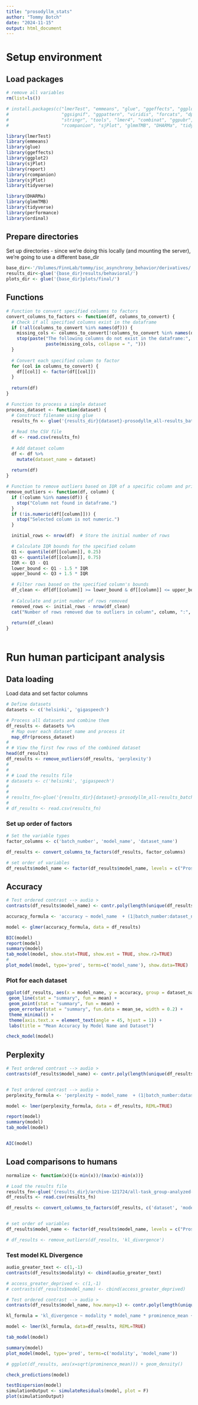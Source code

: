 ```yaml
---
title: "prosodyllm_stats"
author: "Tommy Botch"
date: "2024-11-15"
output: html_document
---
```


# Setup environment

## Load packages

```r
# remove all variables
rm(list=ls()) 

# install.packages(c("lmerTest", "emmeans", "glue", "ggeffects", "ggplot2", 
#                    "ggsignif", "ggpattern", "viridis", "forcats", "dplyr",
#                    "stringr", "tools", "lmer4", "combinat", "ggpubr", "report",
#                    "rcompanion", "sjPlot", "glmmTMB", "DHARMa", "tidyverse"))

library(lmerTest)
library(emmeans)
library(glue)
library(ggeffects)
library(ggplot2)
library(sjPlot)
library(report)
library(rcompanion)
library(sjPlot)
library(tidyverse)

library(DHARMa)
library(glmmTMB)
library(tidyverse)
library(performance)
library(ordinal)
```

## Prepare directories

Set up directories - since we're doing this locally (and mounting the server), 
we're going to use a different base_dir

```r

base_dir<-'/Volumes/FinnLab/tommy/isc_asynchrony_behavior/derivatives/'
results_dir<-glue('{base_dir}results/behavioral/')
plots_dir <- glue('{base_dir}plots/final/')

```

## Functions

```r
# Function to convert specified columns to factors
convert_columns_to_factors <- function(df, columns_to_convert) {
  # Check if all specified columns exist in the dataframe
  if (!all(columns_to_convert %in% names(df))) {
    missing_cols <- columns_to_convert[!columns_to_convert %in% names(df)]
    stop(paste("The following columns do not exist in the dataframe:", 
               paste(missing_cols, collapse = ", ")))
  }
  
  # Convert each specified column to factor
  for (col in columns_to_convert) {
    df[[col]] <- factor(df[[col]])
  }
  
  return(df)
}

# Function to process a single dataset
process_dataset <- function(dataset) {
  # Construct filename using glue
  results_fn <- glue('{results_dir}{dataset}-prosodyllm_all-results_batch-size-8.csv')
  
  # Read the CSV file
  df <- read.csv(results_fn)
  
  # Add dataset column
  df <- df %>%
    mutate(dataset_name = dataset)
  
  return(df)
}

# Function to remove outliers based on IQR of a specific column and print the number of removed values
remove_outliers <- function(df, column) {
  if (!column %in% names(df)) {
    stop("Column not found in dataframe.")
  }
  if (!is.numeric(df[[column]])) {
    stop("Selected column is not numeric.")
  }

  initial_rows <- nrow(df)  # Store the initial number of rows

  # Calculate IQR bounds for the specified column
  Q1 <- quantile(df[[column]], 0.25)
  Q3 <- quantile(df[[column]], 0.75)
  IQR <- Q3 - Q1
  lower_bound <- Q1 - 1.5 * IQR
  upper_bound <- Q3 + 1.5 * IQR

  # Filter rows based on the specified column's bounds
  df_clean <- df[df[[column]] >= lower_bound & df[[column]] <= upper_bound, ]
  
  # Calculate and print number of rows removed
  removed_rows <- initial_rows - nrow(df_clean)
  cat("Number of rows removed due to outliers in column", column, ":", removed_rows, "\n")
  
  return(df_clean)
}



```

# Run human participant analysis

## Data loading

Load data and set factor columns 

```r


# Define datasets
datasets <- c('helsinki', 'gigaspeech')

# Process all datasets and combine them
df_results <- datasets %>%
  # Map over each dataset name and process it
  map_dfr(process_dataset)
# 
# # View the first few rows of the combined dataset
head(df_results)
df_results <- remove_outliers(df_results, 'perplexity')
# 
# 
# # Load the results file
# datasets <- c('helsinki', 'gigaspeech')
# 
# 
# results_fn<-glue('{results_dir}{dataset}-prosodyllm_all-results_batch-size-8.csv')
# 
# df_results <- read.csv(results_fn)

```

### Set up order of factors

```r

# Set the variable types
factor_columns <- c('batch_number', 'model_name', 'dataset_name')

df_results <- convert_columns_to_factors(df_results, factor_columns)

# set order of variables
df_results$model_name <- factor(df_results$model_name, levels = c("ProsodyPrediction", "ProsodyAccess", "ProsodyDeprived"))

```


## Accuracy

```r

# Test ordered contrast --> audio > 
contrasts(df_results$model_name) <- contr.poly(length(unique(df_results$model_name)))

accuracy_formula <- 'accuracy ~ model_name  + (1|batch_number:dataset_name)'

model <- glmer(accuracy_formula, data = df_results)

BIC(model)
report(model)
summary(model)
tab_model(model, show.stat=TRUE, show.est = TRUE, show.r2=TRUE)
# 
plot_model(model, type='pred', terms=c('model_name'), show.data=TRUE)

```
### Plot for each dataset

```r

ggplot(df_results, aes(x = model_name, y = accuracy, group = dataset_name, color = dataset_name)) +
 geom_line(stat = "summary", fun = mean) +
 geom_point(stat = "summary", fun = mean) +
 geom_errorbar(stat = "summary", fun.data = mean_se, width = 0.2) +
 theme_minimal() +
 theme(axis.text.x = element_text(angle = 45, hjust = 1)) +
 labs(title = "Mean Accuracy by Model Name and Dataset")
```


```r

check_model(model)
```

## Perplexity

```r
# Test ordered contrast --> audio > 
contrasts(df_results$model_name) <- contr.poly(length(unique(df_results$model_name)))


# Test ordered contrast --> audio > 
perplexity_formula <- 'perplexity ~ model_name  + (1|batch_number:dataset_name)'

model <- lmer(perplexity_formula, data = df_results, REML=TRUE)

report(model)
summary(model)
tab_model(model)


AIC(model)

```

## Load comparisons to humans

```r

normalize <- function(x){(x-min(x))/(max(x)-min(x))}

# Load the results file
results_fn<-glue('{results_dir}/archive-121724/all-task_group-analyzed-behavior_window-size-25_human-prosody-model-distributions-lemmatized.csv')
df_results <- read.csv(results_fn)

df_results <- convert_columns_to_factors(df_results, c('dataset', 'model_name', 'task', 'word_index', 'modality'))


# set order of variables
df_results$model_name <- factor(df_results$model_name, levels = c("ProsodyPrediction", "ProsodyAccess", "ProsodyDeprived"))

# df_results <- remove_outliers(df_results, 'kl_divergence')
```

### Test model KL Divergence

```r

audio_greater_text <- c(1,-1)
contrasts(df_results$modality) <- cbind(audio_greater_text)

# access_greater_deprived <- c(1,-1)
# contrasts(df_results$model_name) <- cbind(access_greater_deprived)

# Test ordered contrast --> audio > 
contrasts(df_results$model_name, how.many=1) <- contr.poly(length(unique(df_results$model_name)))

kl_formula = 'kl_divergence ~ modality * model_name * prominence_mean + (1|word_index:task) + (1|dataset)'

model <- lmer(kl_formula, data=df_results, REML=TRUE)

tab_model(model)

summary(model)
plot_model(model, type='pred', terms=c('modality', 'model_name'))

# ggplot(df_results, aes(x=sqrt(prominence_mean))) + geom_density()
```

```r

check_predictions(model)

testDispersion(model)
simulationOutput <- simulateResiduals(model, plot = F)
plot(simulationOutput)
```